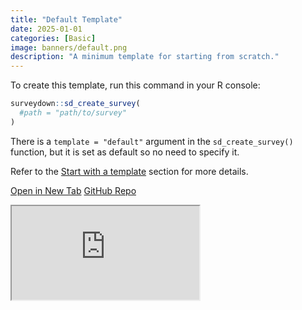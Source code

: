 ```yaml
---
title: "Default Template"
date: 2025-01-01
categories: [Basic]
image: banners/default.png
description: "A minimum template for starting from scratch."
---
```


To create this template, run this command in your R console:

```r
surveydown::sd_create_survey(
  #path = "path/to/survey"
)
```

There is a `template = "default"` argument in the `sd_create_survey()` function, but it is set as default so no need to specify it.

Refer to the [Start with a template](/docs/getting-started.html#start-with-a-template) section for more details.

::: {.d-flex .justify-content-center .flex-wrap .text-center}
[<i class="fas fa-external-link-alt"></i> Open in New Tab](https://surveydown.shinyapps.io/default/){.template-button .m-1 style="width: 200px;"}
[<i class="fab fa-github"></i> GitHub Repo](https://github.com/surveydown-dev/templates){.template-button .m-1 style="width: 200px;"}
:::

<div class="template-iframe-container">
<iframe src="https://surveydown.shinyapps.io/default/" class="template-iframe"></iframe>
</div>
